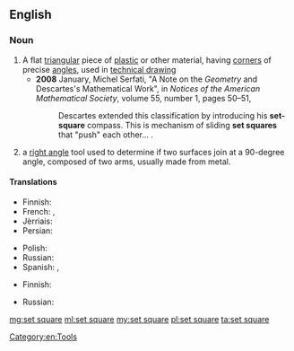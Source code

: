 ==English==
{{wikipedia}}

===Noun===
{{en-noun|head=[[set]] [[square]]}}

# A flat [[triangular]] piece of [[plastic]] or other material, having [[corner]]s of precise [[angle]]s, used in [[technical drawing]]
#* '''2008''' January, Michel Serfati, "A Note on the ''Geometry'' and Descartes's Mathematical Work", in ''Notices of the American Mathematical Society'', volume 55, number 1, pages 50–51,
#*: Descartes extended this classification by introducing his '''set-square''' compass. This is mechanism of sliding '''set squares''' that "push" each other...&nbsp;.
# a [[right angle]] tool used to determine if two surfaces join at a 90-degree angle, composed of two arms, usually made from metal.

====Translations====
{{trans-top|flat triangular piece of plastic or other material used in technical drawing}}
* Finnish: {{t-|fi|kolmioviivain}}
* French: {{t-|fr|demi-carré|m}}, {{t+|fr|équerre|f}}
* Jèrriais: {{tø|roa-jer|êtchèrre|f}}
* Persian: {{t+|fa|گونیا|tr=gunyâ|sc=fa-Arab}}
{{trans-mid}}
* Polish: {{t-|pl|ekierka|f}}
* Russian: {{t-|ru|геодезический транспортир|m|tr=geodezíčeskij transportír}}
* Spanish: {{t-|es|cartabón|m}}, {{t+|es|escuadra|f}}
{{trans-bottom}}

{{trans-top|right angle tool}}
* Finnish: {{t+|fi|suorakulma}}
{{trans-mid}}
* Russian: {{t+|ru|наугольник|m|tr=naugól’nik}}
{{trans-bottom}}

[[Category:en:Tools]]

[[mg:set square]]
[[ml:set square]]
[[my:set square]]
[[pl:set square]]
[[ta:set square]]